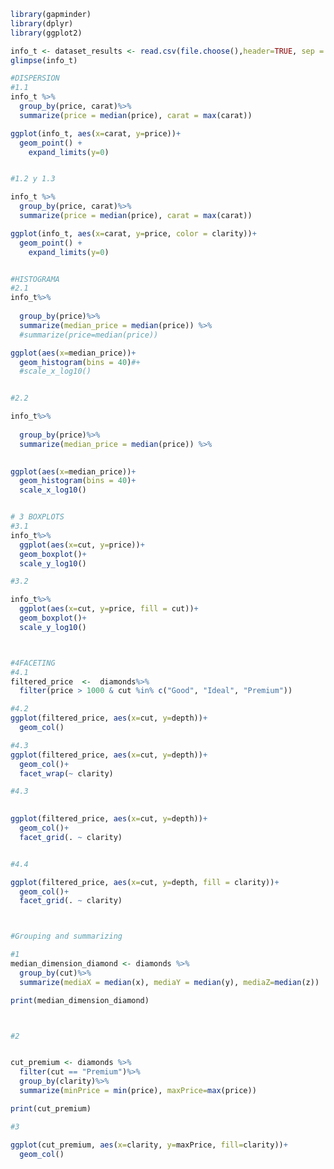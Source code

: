 ```r



library(gapminder)
library(dplyr)
library(ggplot2)

info_t <- dataset_results <- read.csv(file.choose(),header=TRUE, sep = ",")
glimpse(info_t)

#DISPERSION
#1.1
info_t %>%
  group_by(price, carat)%>%
  summarize(price = median(price), carat = max(carat))

ggplot(info_t, aes(x=carat, y=price))+
  geom_point() + 
    expand_limits(y=0)


#1.2 y 1.3

info_t %>%
  group_by(price, carat)%>%
  summarize(price = median(price), carat = max(carat))

ggplot(info_t, aes(x=carat, y=price, color = clarity))+
  geom_point() + 
    expand_limits(y=0)


#HISTOGRAMA
#2.1
info_t%>%
 
  group_by(price)%>%
  summarize(median_price = median(price)) %>%
  #summarize(price=median(price))

ggplot(aes(x=median_price))+
  geom_histogram(bins = 40)#+
  #scale_x_log10()


#2.2

info_t%>%
 
  group_by(price)%>%
  summarize(median_price = median(price)) %>%
  

ggplot(aes(x=median_price))+
  geom_histogram(bins = 40)+
  scale_x_log10()


# 3 BOXPLOTS
#3.1
info_t%>%
  ggplot(aes(x=cut, y=price))+
  geom_boxplot()+
  scale_y_log10()

#3.2

info_t%>%
  ggplot(aes(x=cut, y=price, fill = cut))+
  geom_boxplot()+
  scale_y_log10()



#4FACETING 
#4.1 
filtered_price  <-  diamonds%>%
  filter(price > 1000 & cut %in% c("Good", "Ideal", "Premium"))

#4.2
ggplot(filtered_price, aes(x=cut, y=depth))+
  geom_col()

#4.3  
ggplot(filtered_price, aes(x=cut, y=depth))+
  geom_col()+
  facet_wrap(~ clarity)

#4.3

  
ggplot(filtered_price, aes(x=cut, y=depth))+
  geom_col()+
  facet_grid(. ~ clarity)


#4.4

ggplot(filtered_price, aes(x=cut, y=depth, fill = clarity))+
  geom_col()+
  facet_grid(. ~ clarity)



#Grouping and summarizing

#1
median_dimension_diamond <- diamonds %>%
  group_by(cut)%>%
  summarize(mediaX = median(x), mediaY = median(y), mediaZ=median(z))

print(median_dimension_diamond)



#2


cut_premium <- diamonds %>%
  filter(cut == "Premium")%>%
  group_by(clarity)%>%
  summarize(minPrice = min(price), maxPrice=max(price))

print(cut_premium)

#3

ggplot(cut_premium, aes(x=clarity, y=maxPrice, fill=clarity))+
  geom_col()

```

